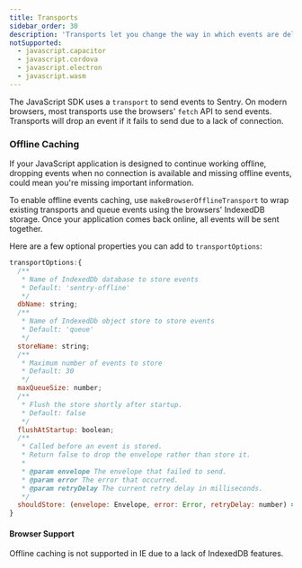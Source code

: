 ```yaml
---
title: Transports
sidebar_order: 30
description: 'Transports let you change the way in which events are delivered to Sentry.'
notSupported:
  - javascript.capacitor
  - javascript.cordova
  - javascript.electron
  - javascript.wasm
---
```


The JavaScript SDK uses a `transport` to send events to Sentry. On modern browsers, most transports use the browsers' `fetch` API to send events. Transports will drop an event if it fails to send due to a lack of connection.

### Offline Caching

If your JavaScript application is designed to continue working offline,
dropping events when no connection is available and missing
offline events, could mean you're missing important information.

To enable offline events caching, use `makeBrowserOfflineTransport` to wrap existing transports and queue events
using the browsers' IndexedDB storage. Once your application comes back online, all events will be sent together.

<PlatformContent includePath="configuration/offline" />

Here are a few optional properties you can add to `transportOptions`:

```javascript
transportOptions:{
  /**
   * Name of IndexedDb database to store events
   * Default: 'sentry-offline'
   */
  dbName: string;
  /**
   * Name of IndexedDb object store to store events
   * Default: 'queue'
   */
  storeName: string;
  /**
   * Maximum number of events to store
   * Default: 30
   */
  maxQueueSize: number;
  /**
   * Flush the store shortly after startup.
   * Default: false
   */
  flushAtStartup: boolean;
  /**
   * Called before an event is stored.
   * Return false to drop the envelope rather than store it.
   *
   * @param envelope The envelope that failed to send.
   * @param error The error that occurred.
   * @param retryDelay The current retry delay in milliseconds.
   */
  shouldStore: (envelope: Envelope, error: Error, retryDelay: number) => boolean | Promise<boolean>;
}
```

#### Browser Support

Offline caching is not supported in IE due to a lack of IndexedDB features.
